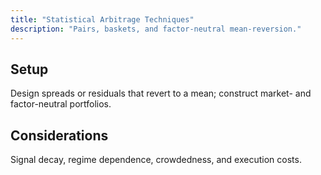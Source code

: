 ```yaml
---
title: "Statistical Arbitrage Techniques"
description: "Pairs, baskets, and factor-neutral mean-reversion."
---
```


## Setup

Design spreads or residuals that revert to a mean; construct market- and factor-neutral portfolios.

## Considerations

Signal decay, regime dependence, crowdedness, and execution costs.


